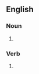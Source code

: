 ==English==

===Noun===
{{head|en|noun form}}

# {{plural of|en|metaphor}}

===Verb===
{{head|en|verb form}}

# {{en-third-person singular of|metaphor}}